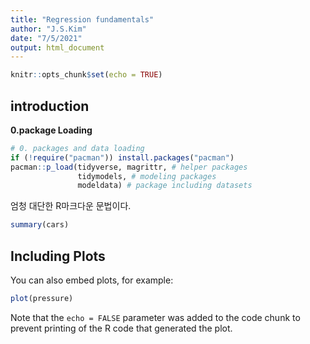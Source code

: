 ```yaml
---
title: "Regression fundamentals"
author: "J.S.Kim"
date: "7/5/2021"
output: html_document
---
```


```r
knitr::opts_chunk$set(echo = TRUE)
```

## introduction

**0.package Loading**
```R
# 0. packages and data loading
if (!require("pacman")) install.packages("pacman") 
pacman::p_load(tidyverse, magrittr, # helper packages
               tidymodels, # modeling packages
               modeldata) # package including datasets
```
엄청 대단한 R마크다운 문법이다. 

```r
summary(cars)
```

## Including Plots

You can also embed plots, for example:

```r
plot(pressure)
```

Note that the `echo = FALSE` parameter was added to the code chunk to prevent printing of the R code that generated the plot.
